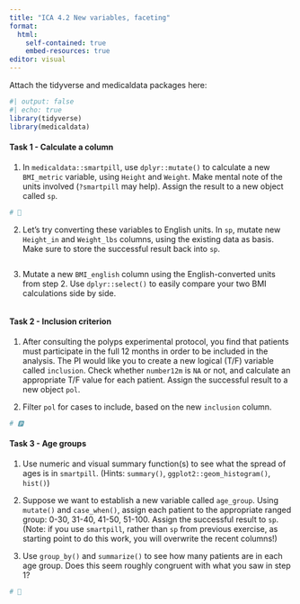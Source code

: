 ```yaml
---
title: "ICA 4.2 New variables, faceting"
format: 
  html:
    self-contained: true
    embed-resources: true
editor: visual
---
```


Attach the tidyverse and medicaldata packages here:

```r
#| output: false
#| echo: true
library(tidyverse)
library(medicaldata)
```

#### Task 1 - Calculate a column

(1) In `medicaldata::smartpill`, use `dplyr::mutate()` to calculate a new `BMI_metric` variable, using `Height` and `Weight`. Make mental note of the units involved (`?smartpill` may help). Assign the result to a new object called `sp`.

```r
# 💊

```

(2) Let's try converting these variables to English units. In `sp`, mutate new `Height_in` and `Weight_lbs` columns, using the existing data as basis. Make sure to store the successful result back into `sp`.

```r

```

(3) Mutate a new `BMI_english` column using the English-converted units from step 2. Use `dplyr::select()` to easily compare your two BMI calculations side by side.

```r

```

#### Task 2 - Inclusion criterion

(1) After consulting the polyps experimental protocol, you find that patients must participate in the full 12 months in order to be included in the analysis. The PI would like you to create a new logical (T/F) variable called `inclusion`. Check whether `number12m` is `NA` or not, and calculate an appropriate T/F value for each patient. Assign the successful result to a new object `pol`.

(2) Filter `pol` for cases to include, based on the new `inclusion` column.

```r
# 🅿

```

#### Task 3 - Age groups

(1) Use numeric and visual summary function(s) to see what the spread of ages is in `smartpill`. (Hints: `summary()`, `ggplot2::geom_histogram()`, `hist()`)

(2) Suppose we want to establish a new variable called `age_group`. Using `mutate()` and `case_when()`, assign each patient to the appropriate ranged group: 0-30, 31-40, 41-50, 51-100. Assign the successful result to `sp`. (Note: if you use `smartpill`, rather than `sp` from previous exercise, as starting point to do this work, you will overwrite the recent columns!)

(3) Use `group_by()` and `summarize()` to see how many patients are in each age group. Does this seem roughly congruent with what you saw in step 1?

```r
# 💊

```
